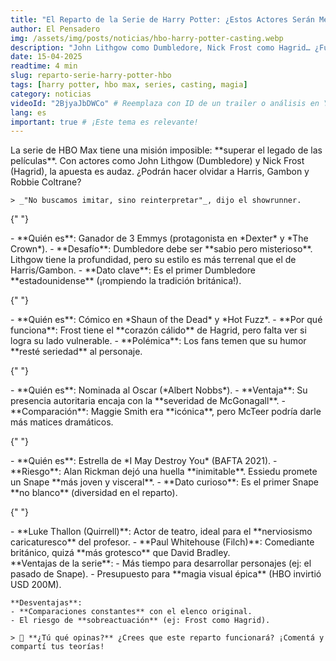 ```yaml
---
title: "El Reparto de la Serie de Harry Potter: ¿Estos Actores Serán Mejores que los Originales?"
author: El Pensadero
img: /assets/img/posts/noticias/hbo-harry-potter-casting.webp
description: "John Lithgow como Dumbledore, Nick Frost como Hagrid… ¿Funcionará? Analizamos el polémico casting de la nueva serie de HBO Max y sus desafíos."
date: 15-04-2025
readtime: 4 min
slug: reparto-serie-harry-potter-hbo
tags: [harry potter, hbo max, series, casting, magia]
category: noticias
videoId: "2BjyaJbDWCo" # Reemplaza con ID de un trailer o análisis en YouTube
lang: es
important: true # ¡Este tema es relevante!
---
```



<Article>
  <Section title="🎭 **El Reto de Reemplazar a los Íconos**">
    La serie de HBO Max tiene una misión imposible: **superar el legado de las películas**. Con actores como John Lithgow (Dumbledore) y Nick Frost (Hagrid), la apuesta es audaz. ¿Podrán hacer olvidar a Harris, Gambon y Robbie Coltrane?

    > _"No buscamos imitar, sino reinterpretar"_, dijo el showrunner.

  </Section>

{" "}

<Section
  title="1. 🌟 **John Lithgow como Albus Dumbledore**"
  imgSrc={johnLithgow}
  imgAlt="john lithgow es dumbledore"
>
  - **Quién es**: Ganador de 3 Emmys (protagonista en *Dexter* y *The Crown*). -
  **Desafío**: Dumbledore debe ser **sabio pero misterioso**. Lithgow tiene la
  profundidad, pero su estilo es más terrenal que el de Harris/Gambon. - **Dato
  clave**: Es el primer Dumbledore **estadounidense** (¡rompiendo la tradición
  británica!).
</Section>

{" "}

<Section
  title="2. 🧔 **Nick Frost como Rubeus Hagrid**"
  imgSrc={nickFrost}
  imgAlt="nick frost es hagrid"
>
  - **Quién es**: Cómico en *Shaun of the Dead* y *Hot Fuzz*. - **Por qué
  funciona**: Frost tiene el **corazón cálido** de Hagrid, pero falta ver si
  logra su lado vulnerable. - **Polémica**: Los fans temen que su humor **resté
  seriedad** al personaje.
</Section>

{" "}

<Section
  title="3. 📚 **Janet McTeer como Minerva McGonagall**"
  imgSrc={janetMcTeert}
  imgAlt="janet mcTeert es McGonagall"
>
  - **Quién es**: Nominada al Oscar (*Albert Nobbs*). - **Ventaja**: Su
  presencia autoritaria encaja con la **severidad de McGonagall**. -
  **Comparación**: Maggie Smith era **icónica**, pero McTeer podría darle más
  matices dramáticos.
</Section>

{" "}

<Section
  title="4. 🐍 **Paapa Essiedu como Severus Snape**"
  imgSrc={paapaEssiedu}
  imgAlt="paapa essiedu es snape"
>
  - **Quién es**: Estrella de *I May Destroy You* (BAFTA 2021). - **Riesgo**:
  Alan Rickman dejó una huella **inimitable**. Essiedu promete un Snape **más
  joven y visceral**. - **Dato curioso**: Es el primer Snape **no blanco**
  (diversidad en el reparto).
</Section>

{" "}

<Section title="5. 🎩 **Los Personajes Secundarios**">
  - **Luke Thallon (Quirrell)**: Actor de teatro, ideal para el **nerviosismo
  caricaturesco** del profesor. - **Paul Whitehouse (Filch)**: Comediante
  británico, quizá **más grotesco** que David Bradley.
</Section>

  <Section title="🔮 **¿Superará a las Películas?**">
    **Ventajas de la serie**:  
    - Más tiempo para desarrollar personajes (ej: el pasado de Snape).  
    - Presupuesto para **magia visual épica** (HBO invirtió USD 200M).

    **Desventajas**:
    - **Comparaciones constantes** con el elenco original.
    - El riesgo de **sobreactuación** (ej: Frost como Hagrid).

    > 📣 **¿Tú qué opinas?** ¿Crees que este reparto funcionará? ¡Comentá y compartí tus teorías!

  </Section>
</Article>

